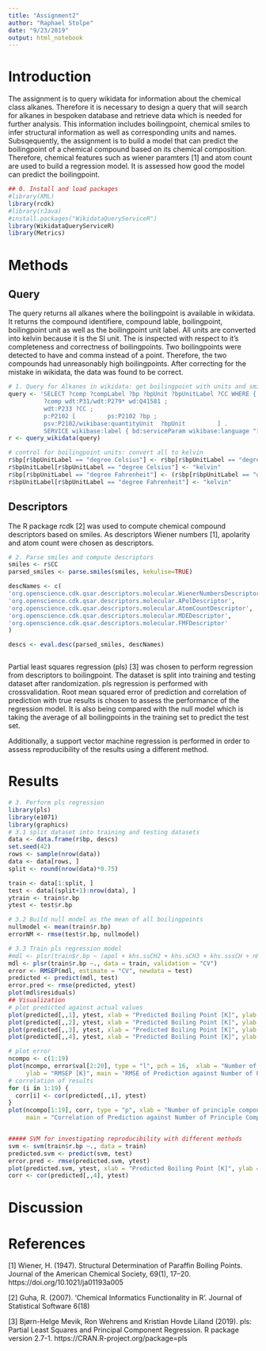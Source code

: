 ```yaml
---
title: "Assignment2"
author: "Raphael Stolpe"
date: "9/23/2019"
output: html_notebook
---
```

# Introduction
The assignment is to query wikidata for information about the chemical class alkanes. Therefore it is necessary to design a query that will search for alkanes in bespoken database and retrieve data which is needed for further analysis. This information includes boilingpoint, chemical smiles to infer structural information as well as corresponding units and names. 
Subsqequently, the assignment is to build a model that can predict the boilingpoint of a chemical compound based on its chemical composition. Therefore, chemical features such as wiener paramters [1] and atom count are used to build a regression model. 
It is assessed how good the model can predict the boilingpoint. 
```r
## 0. Install and load packages
#library(XML)
library(rcdk)
#library(rJava)
#install.packages("WikidataQueryServiceR")
library(WikidataQueryServiceR)
library(Metrics)
```
# Methods
## Query
The query returns all alkanes where the boilingpoint is available in wikidata. It returns the compound identifiere, compound lable, boilingpoint, boilingpoint unit as well as the boilingpoint unit label. 
All units are converted into kelvin because it is the SI unit. The is inspected with respect to it's completeness and correctness of boilingpoints. Two boilingpoints were detected to have and comma instead of a point. Therefore, the two compounds had unreasonably high boilingpoints. After correcting for the mistake in wikidata, the data was found to be correct. 
```r


# 1. Query for Alkanes in wikidata: get boilingpoint with units and smiles for each molecule
query <- 'SELECT ?comp ?compLabel ?bp ?bpUnit ?bpUnitLabel ?CC WHERE {   
          ?comp wdt:P31/wdt:P279* wd:Q41581 ;   
          wdt:P233 ?CC ;     
          p:P2102 [         ps:P2102 ?bp ;           
          psv:P2102/wikibase:quantityUnit  ?bpUnit         ] .   
          SERVICE wikibase:label { bd:serviceParam wikibase:language "[AUTO_LANGUAGE],en". } } '
r <- query_wikidata(query)

# control for boilingpoint units: convert all to kelvin
r$bp[r$bpUnitLabel == "degree Celsius"] <- r$bp[r$bpUnitLabel == "degree Celsius"] + 273.15
r$bpUnitLabel[r$bpUnitLabel == "degree Celsius"] <- "kelvin"
r$bp[r$bpUnitLabel == "degree Fahrenheit"] <- (r$bp[r$bpUnitLabel == "degree Fahrenheit"]-32)*5/9 + 273.15
r$bpUnitLabel[r$bpUnitLabel == "degree Fahrenheit"] <- "kelvin"


```
## Descriptors
The R package rcdk [2] was used to compute chemical compound descriptors based on smiles. As descriptors Wiener numbers [1], apolarity and atom count were chosen as descriptors. 
```r
# 2. Parse smiles and compute descriptors
smiles <- r$CC
parsed_smiles <- parse.smiles(smiles, kekulise=TRUE)

descNames <- c(
'org.openscience.cdk.qsar.descriptors.molecular.WienerNumbersDescriptor',
'org.openscience.cdk.qsar.descriptors.molecular.APolDescriptor',
'org.openscience.cdk.qsar.descriptors.molecular.AtomCountDescriptor',
'org.openscience.cdk.qsar.descriptors.molecular.MDEDescriptor',
'org.openscience.cdk.qsar.descriptors.molecular.FMFDescriptor'
)

descs <- eval.desc(parsed_smiles, descNames)



```
Partial least squares regression (pls) [3] was chosen to perform regression from descriptors to boilingpoint. The dataset is split into training and testing dataset after randomization. pls regression is performed with crossvalidation. Root mean squared error of prediction and correlation of prediction with true results is chosen to assess the performance of the regression model. It is also being compared with the null model which is taking the average of all boilingpoints in the training set to predict the test set. 

Additionally, a support vector machine regression is performed in order to assess reproducibility of the results using a different method. 

# Results

```r
# 3. Perform pls regression 
library(pls)
library(e1071)
library(graphics)
# 3.1 split dataset into training and testing datasets
data <- data.frame(r$bp, descs)
set.seed(42)
rows <- sample(nrow(data))
data <- data[rows, ]
split <- round(nrow(data)*0.75)

train <- data[1:split, ]
test <- data[(split+1):nrow(data), ]
ytrain <- train$r.bp
ytest <- test$r.bp

# 3.2 Build null model as the mean of all boilingpoints 
nullmodel <- mean(train$r.bp)
errorNM <- rmse(test$r.bp, nullmodel)

# 3.3 Train pls regression model
#mdl <- plsr(train$r.bp ~ (apol + khs.ssCH2 + khs.sCH3 + khs.sssCH + nHBDon), data = train, ncomp = 5, validation = "LOO")
mdl <- plsr(train$r.bp ~., data = train, validation = "CV")
error <- RMSEP(mdl, estimate = "CV", newdata = test)
predicted <- predict(mdl, test)
error.pred <- rmse(predicted, ytest)
plot(mdl$residuals)
## Visualization
# plot predicted against actual values
plot(predicted[,,1], ytest, xlab = "Predicted Boiling Point [K]", ylab = "Measured Boiling Point [K]", main = "Regression with one PC")
plot(predicted[,,2], ytest, xlab = "Predicted Boiling Point [K]", ylab = "Measured Boiling Point [K]", main = "Regression with two PCs")
plot(predicted[,,3], ytest, xlab = "Predicted Boiling Point [K]", ylab = "Measured Boiling Point [K]", main = "Regression with three PCs")
plot(predicted[,,4], ytest, xlab = "Predicted Boiling Point [K]", ylab = "Measured Boiling Point [K]", main = "Regression with four PCs")

# plot error
ncompo <- c(1:19)
plot(ncompo, error$val[2:20], type = "l", pch = 16,  xlab = "Number of principle components", 
     ylab = "RMSEP [K]", main = "RMSE of Prediction against Number of Principle Components")
# correlation of results 
for (i in 1:19) {
  corr[i] <- cor(predicted[,,i], ytest)
}
plot(ncompo[1:19], corr, type = "p", xlab = "Number of principle components", ylab = "Correlation",
     main = "Correlation of Prediction against Number of Principle Components")


##### SVM for investigating reproducibility with different methods
svm <- svm(train$r.bp ~., data = train)
predicted.svm <- predict(svm, test)
error.pred <- rmse(predicted.svm, ytest)
plot(predicted.svm, ytest, xlab = "Predicted Boiling Point [K]", ylab = "Measured Boiling Point [K]", main = "Regression using Support Vector Machine Algorithm")
corr <- cor(predicted[,,4], ytest)
```


# Discussion
# References 

[1] Wiener, H. (1947). Structural Determination of Paraffin Boiling Points. Journal of the American Chemical Society, 69(1), 17–20. https://doi.org/10.1021/ja01193a005

[2] Guha, R. (2007). 'Chemical Informatics Functionality in R'. Journal of Statistical Software 6(18)

[3] Bjørn-Helge Mevik, Ron Wehrens and Kristian Hovde Liland (2019). pls: Partial Least
    Squares and Principal Component Regression. R package version 2.7-1.
    https://CRAN.R-project.org/package=pls
